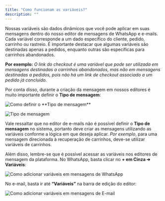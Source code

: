 ```yaml
---
title: "Como funcionam as variáveis?"
description: ""
---
```


Nossas variáveis são dados dinâmicos que você pode aplicar em suas mensagens dentro do nosso editor de mensagens de WhatsApp e e-mails. Cada variável corresponde a um dado específico do cliente, pedido, carrinho ou rastreio. É importante destacar que algumas variáveis são destinadas apenas a pedidos, enquanto outras são específicas para carrinhos abandonados.

**Por exemplo:** _O link do checkout é uma variável que pode ser utilizada em mensagens destinadas a carrinhos abandonados, mas não em mensagens destinadas a pedidos, pois não há um link de checkout associado a um pedido já concluído._

Por conta disso, durante a criação da mensagem em nossos editores é muito importante definir o **Tipo de mensagem**:

<img
  src="assets/funcionamento-var1.png"
  alt="Como definir o **Tipo de mensagem**"
/>

![Tipo de mensagem](assets/funcionamento-var1.png)

Vale ressaltar que no editor de e-mails não é possível definir o **Tipo de mensagem** no sistema, portanto deve criar as mensagens utilizando as variáveis conforme a lógica em que deseja aplicar. _Por exemplo_, para uma mensagem direcionada à recuperação de carrinhos, deve-se utilizar variáveis de carrinhos.

Além disso, lembre-se que é possível acessar as variáveis nos editores de mensagem da plataforma.
No WhatsApp, basta clicar no **+ em Cinza ➔ Variáveis**:

<img
  src="assets/funcionamento-var2.png"
  alt="Como adicionar variáveis em mensagens de WhatsApp"
/>

No e-mail, basta ir até **“Variáveis”** na barra de edição do editor:

<img
  src="assets/funcionamento-var3.png"
  alt="Como adicionar variáveis em mensagens de E-mail"
/>
